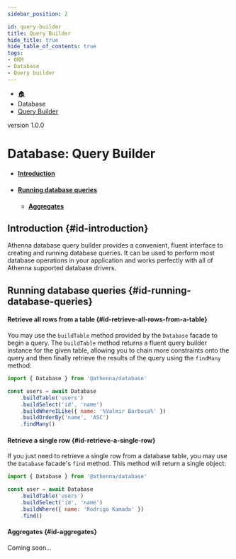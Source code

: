 ```yaml
---
sidebar_position: 2

id: query-builder
title: Query Builder
hide_title: true
hide_table_of_contents: true
tags:
- ORM
- Database
- Query builder
---
```


<nav aria-label="breadcrumbs">
    <ul class="breadcrumbs">
        <li class="breadcrumbs__item">
            <a class="breadcrumbs__link" href="/">🏠</a>
        </li>
        <li class="breadcrumbs__item">
            <a class="breadcrumbs__link">Database</a>
        </li>
        <li class="breadcrumbs__item">
            <a class="breadcrumbs__link" href="/docs/database/query-builder">Query Builder</a>
        </li>
    </ul>
</nav>

<span class="badge badge--secondary margin-top-bot">version 1.0.0</span>

# Database: Query Builder

- #### [Introduction](#id-introduction)
- #### [Running database queries](#id-running-database-queries)
    - #### [Aggregates](#id-aggregates)

## Introduction {#id-introduction}

Athenna database query builder provides a convenient, fluent interface to creating and running database queries. It can
be used to perform most database operations in your application and works perfectly with all of Athenna supported database
drivers.

## Running database queries {#id-running-database-queries}

#### Retrieve all rows from a table {#id-retrieve-all-rows-from-a-table}

You may use the `buildTable` method provided by the `Database` facade to begin a query. The `buildTable` method returns a fluent
query builder instance for the given table, allowing you to chain more constraints onto the query and then finally retrieve
the results of the query using the `findMany` method:

```javascript
import { Database } from '@athenna/database'

const users = await Database
    .buildTable('users')
    .buildSelect('id', 'name')
    .buildWhereILike({ name: '%Valmir Barbosa%' })
    .buildOrderBy('name', 'ASC')
    .findMany()
```

#### Retrieve a single row {#id-retrieve-a-single-row}

If you just need to retrieve a single row from a database table, you may use the `Database` facade's `find` method. This
method will return a single object:

```javascript
import { Database } from '@athenna/database'

const user = await Database
    .buildTable('users')
    .buildSelect('id', 'name')
    .buildWhere({ name: 'Rodrigo Kamada' })
    .find()
```

#### Aggregates {#id-aggregates}

Coming soon...
